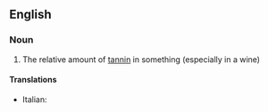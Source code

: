 ==English==

===Noun===
{{en-noun|tannicities}}

# The relative amount of [[tannin]] in something (especially in a wine)

====Translations====
{{top}}
* Italian: {{t-|it|tannicità|f}}
{{mid}}

{{bottom}}